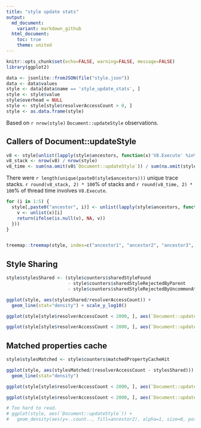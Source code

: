 ```yaml
---
title: "style update stats"
output:
  md_document:
    variant: markdown_github
  html_document:
    toc: true
    theme: united
---
```


```r
knitr::opts_chunk$set(echo=FALSE, warning=FALSE, message=FALSE)
library(ggplot2)
```

```r
data <- jsonlite::fromJSON(file("style.json"))
data <- data$values
style <- data[data$name == 'style_update_stats', ]
style <- style$value
style$overhead = NULL
style <- style[style$resolverAccessCount > 0, ]
style <- as.data.frame(style)
```

Based on `r nrow(style)` `Document::updateStyle` observations.

Callers of Document::updateStyle
--------------------------------
```r
v8 <- style[unlist(lapply(style$ancestors, function(x)'V8.Execute' %in% x)), ]
v8_stack <- nrow(v8) / nrow(style)
v8_time <- sum(na.omit(v8$`Document::updateStyle`)) / sum(na.omit(style$`Document::updateStyle`))
```

There were `r length(unique(paste0(style$ancestors)))` unique trace stacks.
`r round(v8_stack, 2) * 100`% of stacks and
`r round(v8_time, 2) * 100`% of thread time
involves `V8.Execute`.

```r
for (i in 1:5) {
  style[,paste0("ancestor", i)] <- unlist(lapply(style$ancestors, function(x) {
    v <- unlist(x)[i]
    return(ifelse(is.null(v), NA, v))
  }))
}


treemap::treemap(style, index=c("ancestor1", "ancestor2", "ancestor3", "ancestor4", "ancestor5"), vSize=c("Document::updateStyle"))
```

Style Sharing
-------------

```r
style$stylesShared <- (style$counters$sharedStyleFound
                       - style$counters$sharedStyleRejectedByParent
                       - style$counters$sharedStyleRejectedByUncommonAttributeRules)

ggplot(style, aes(stylesShared/resolverAccessCount)) +
  geom_line(stat="density") + scale_y_log10()

ggplot(style[style$resolverAccessCount < 2000, ], aes(`Document::updateStyle`, resolverAccessCount, color=stylesShared/resolverAccessCount, size=stylesShared/resolverAccessCount)) + geom_point(alpha=0.5) + scale_y_log10() + theme(legend.position="top") + guides(color=FALSE)

ggplot(style[style$resolverAccessCount < 2000, ], aes(`Document::updateStyle`/resolverAccessCount, stylesShared/resolverAccessCount)) + geom_point() + scale_x_log10()
```

Matched properties cache
------------------------

```r

style$stylesMatched <- style$counters$matchedPropertyCacheHit

ggplot(style, aes(stylesMatched/(resolverAccessCount - stylesShared))) +
  geom_line(stat="density")

ggplot(style[style$resolverAccessCount < 2000, ], aes(`Document::updateStyle`, resolverAccessCount, color=stylesMatched/(resolverAccessCount-stylesShared), size=stylesMatched/(resolverAccessCount-stylesShared))) + geom_point(alpha=0.5) + scale_y_log10() + theme(legend.position="top") + guides(color=FALSE)

ggplot(style[style$resolverAccessCount < 2000, ], aes(`Document::updateStyle`/resolverAccessCount, stylesMatched/(resolverAccessCount-stylesShared)))+ geom_point() + scale_x_log10()
```


```r
# Too hard to read.
# ggplot(style, aes(`Document::updateStyle`)) +
#   geom_density(aes(y=..count.., fill=ancestor2), alpha=1, size=0, position="stack") + scale_x_log10()
```
